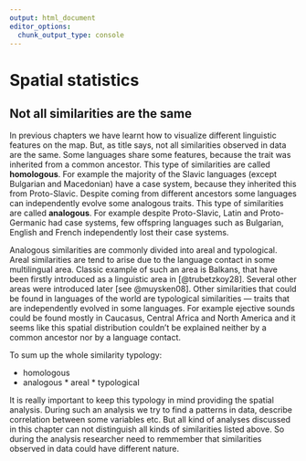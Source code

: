 ```yaml
---
output: html_document
editor_options: 
  chunk_output_type: console
---
```


# Spatial statistics {#statistics}
## Not all similarities are the same
In previous chapters we have learnt how to visualize different linguistic features on the map. But, as title says, not all similarities observed in data are the same. Some languages share some features, because the trait was inherited from a common ancestor. This type of similarities are called **homologous**. For example the majority of the Slavic languages (except Bulgarian and Macedonian) have a case system, because they inherited this from  Proto-Slavic. Despite coming from different ancestors some languages can independently evolve some analogous traits. This type of similarities are called **analogous**. For example despite Proto-Slavic, Latin and Proto-Germanic had case systems, few offspring languages such as Bulgarian, English and French independently lost their case systems.

Analogous similarities are commonly divided into areal and typological. Areal similarities are tend to arise due to the language contact in some multilingual area. Classic example of such an area is Balkans, that have been firstly introduced as a linguistic area in [@trubetzkoy28]. Several other areas were introduced later [see @muysken08]. Other similarities that could be found in languages of the world are typological similarities --- traits that are independently evolved in some languages. For example ejective sounds could be found mostly in Caucasus, Central Africa and North America and it seems like this spatial distribution couldn't be explained neither by a common ancestor nor by a language contact.

To sum up the whole similarity typology:

* homologous
* analogous
      * areal
      * typological

It is really important to keep this typology in mind providing the spatial analysis. During such an analysis we try to find a patterns in data, describe correlation between some variables etc. But all kind of analyses discussed in this chapter can not distinguish all kinds of similarities listed above. So during the analysis researcher need to remmember that similarities observed in data could have different nature.
